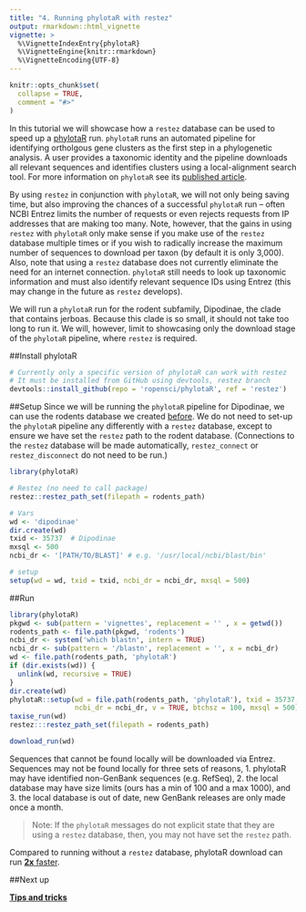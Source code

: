 ```yaml
---
title: "4. Running phylotaR with restez"
output: rmarkdown::html_vignette
vignette: >
  %\VignetteIndexEntry{phylotaR}
  %\VignetteEngine{knitr::rmarkdown}
  %\VignetteEncoding{UTF-8}
---
```


```r
knitr::opts_chunk$set(
  collapse = TRUE,
  comment = "#>"
)
```

In this tutorial we will showcase how a `restez` database can be used to speed up a [phylotaR](https://github.com/AntonelliLab/phylotaR) run. `phylotaR` runs an automated pipeline for identifying ortholgous gene clusters as the first step in a phylogenetic analysis. A user provides a taxonomic identity and the pipeline downloads all relevant sequences and identifies clusters using a local-alignment search tool. For more information on `phylotaR` see its [published article](https://doi.org/10.3390/life8020020).

By using `restez` in conjunction with `phylotaR`, we will not only being saving time, but also improving the chances of a successful `phylotaR` run -- often NCBI Entrez limits the number of requests or even rejects requests from IP addresses that are making too many. Note, however, that the gains in using `restez` with `phylotaR` only make sense if you make use of the `restez` database multiple times or if you wish to radically increase the maximum number of sequences to download per taxon (by default it is only 3,000). Also, note that using a `restez` database does not currently eliminate the need for an internet connection. `phylotaR` still needs to look up taxonomic information and must also identify relevant sequence IDs using Entrez (this may change in the future as `restez` develops).

We will run a `phylotaR` run for the rodent subfamily, Dipodinae, the clade that contains jerboas. Because this clade is so small, it should not take too long to run it. We will, however, limit to showcasing only the download stage of the `phylotaR` pipeline, where `restez` is required.

##Install phylotaR

```r
# Currently only a specific version of phylotaR can work with restez
# It must be installed from GitHub using devtools, restez branch
devtools::install_github(repo = 'ropensci/phylotaR', ref = 'restez')
```

##Setup
Since we will be running the `phylotaR` pipeline for Dipodinae, we can use the rodents database we created [before](https://antonellilab.github.io/restez/articles/rodents.html). We do not need to set-up the `phylotaR` pipeline any differently with a `restez` database, except to ensure we have set the `restez` path to the rodent database. (Connections to the `restez` database will be made automatically, `restez_connect` or `restez_disconnect` do not need to be run.)

```r
library(phylotaR)

# Restez (no need to call package)
restez::restez_path_set(filepath = rodents_path)

# Vars
wd <- 'dipodinae'
dir.create(wd)
txid <- 35737  # Dipodinae
mxsql <- 500
ncbi_dr <- '[PATH/TO/BLAST]' # e.g. '/usr/local/ncbi/blast/bin'

# setup
setup(wd = wd, txid = txid, ncbi_dr = ncbi_dr, mxsql = 500)
```

##Run
```r
library(phylotaR)
pkgwd <- sub(pattern = 'vignettes', replacement = '' , x = getwd())
rodents_path <- file.path(pkgwd, 'rodents')
ncbi_dr <- system('which blastn', intern = TRUE)
ncbi_dr <- sub(pattern = '/blastn', replacement = '', x = ncbi_dr)
wd <- file.path(rodents_path, 'phylotaR')
if (dir.exists(wd)) {
  unlink(wd, recursive = TRUE)
}
dir.create(wd)
phylotaR::setup(wd = file.path(rodents_path, 'phylotaR'), txid = 35737,
                ncbi_dr = ncbi_dr, v = TRUE, btchsz = 100, mxsql = 500)
taxise_run(wd)
restez:::restez_path_set(filepath = rodents_path)
```
``` r
download_run(wd)
```

Sequences that cannot be found locally will be downloaded via Entrez. Sequences may not be found locally for three sets of reasons, 1. phylotaR may have identified non-GenBank sequences (e.g. RefSeq), 2. the local database may have size limits (ours has a min of 100 and a max 1000), and 3. the local database is out of date, new GenBank releases are only made once a month.

> Note: If the `phylotaR` messages do not explicit state that they are using a `restez` database, then, you may not have set the `restez` path.

Compared to running without a `restez` database, phylotaR download can run [**2x** faster](https://github.com/AntonelliLab/restez/blob/master/other/phylotar_demo.R).

##Next up

**[Tips and tricks](https://antonellilab.github.io/restez/articles/tips_and_tricks.html)**